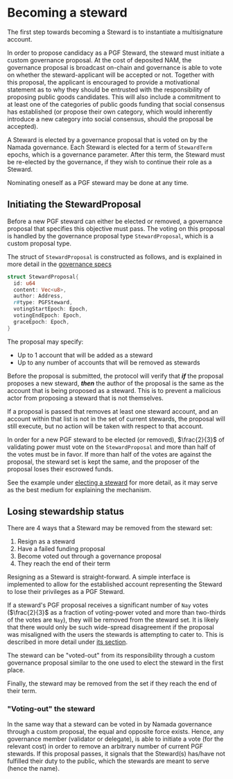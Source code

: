 
# Becoming a steward
The first step towards becoming a Steward is to instantiate a multisignature account.

In order to propose candidacy as a PGF Steward, the steward must initiate a custom governance proposal. At the cost 
of deposited NAM, the governance proposal is broadcast on-chain and governance is able to vote on whether the steward-applicant will be accepted or not. Together with this proposal, the applicant is encouraged to provide a motivational statement as to why they should be entrusted with the responsibility of proposing public goods candidates. This will also include a commitment to at least one of the categories of public goods funding that social consensus has established (or propose their own category, which would inherently introduce a new category into social consensus, should the proposal be accepted).

A Steward is elected by a governance proposal that is voted on by the Namada governance. Each Steward is elected for a term of `StewardTerm` epochs, which is a governance parameter. After this term, the Steward must be re-elected by the governance, if they wish to continue their role as a Steward.

Nominating oneself as a PGF steward may be done at any time.


## Initiating the StewardProposal

Before a new PGF steward can either be elected or removed, a governance proposal that specifies this objective must pass. The voting on this proposal is handled by the governance proposal type `StewardProposal`, which is a custom proposal type.


The struct of `StewardProposal` is constructed as follows, and is explained in more detail in the [governance specs](../../governance.mdx)

```rust
struct StewardProposal{
  id: u64
  content: Vec<u8>,
  author: Address,
  r#type: PGFSteward,
  votingStartEpoch: Epoch,
  votingEndEpoch: Epoch,
  graceEpoch: Epoch,
}
```

The proposal may specify:
  - Up to 1 account that will be added as a steward
  - Up to any number of accounts that will be removed as stewards

Before the proposal is submitted, the protocol will verify that ***if*** the proposal proposes a new steward, ***then*** the author of the proposal is the same as the account that is being proposed as a steward. This is to prevent a malicious actor from proposing a steward that is not themselves.

If a proposal is passed that removes at least one steward account, and an account within that list is not in the set of current stewards, the proposal will still execute, but no action will be taken with respect to that account.

In order for a new PGF steward to be elected (or removed), $\frac{2}{3}$ of validating power must vote on the `StewardProposal` and more than half of the votes must be in favor. If more than half of the votes are against the proposal, the steward set is kept the same, and the proposer of the proposal loses their escrowed funds.

See the example under [electing a steward](./electing.mdx#example) for more detail, as it may serve as the best medium for explaining the mechanism.

## Losing stewardship status

There are 4 ways that a Steward may be removed from the steward set:

1. Resign as a steward
2. Have a failed funding proposal
3. Become voted out through a governance proposal
4. They reach the end of their term

Resigning as a Steward is straight-forward. A simple interface is implemented to allow for the established account 
representing the Steward to lose their privileges as a PGF Steward.

If a steward's PGF proposal receives a significant number of `Nay` votes ($\frac{2}{3}$ as a fraction of voting-power 
voted and more than two-thirds of the votes are `Nay`), they will be removed from the steward set. 
It is likely that there would only be such wide-spread disagreement if the proposal was misaligned with the users the stewards is attempting to cater to. This is described in more detail under [its section](#proposing-funding).

The steward can be "voted-out" from its responsibility through a custom governance proposal similar to the one
used to elect the steward in the first place.

Finally, the steward may be removed from the set if they reach the end of their term.

### "Voting-out" the steward

In the same way that a steward can be voted in by Namada governance through a custom proposal, the equal and opposite force exists. Hence, any governance member (validator or delegate), is able to initiate a vote (for the relevant cost) in order to remove an arbitrary number of current PGF stewards. If this proposal passes, it signals that the Steward(s) has/have not fulfilled their duty to the public, which the stewards are meant to serve (hence the name).